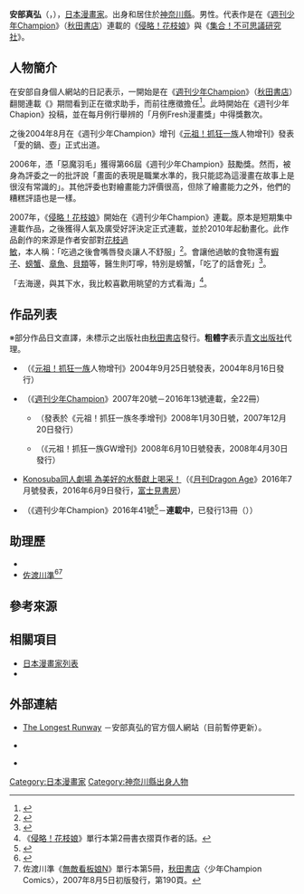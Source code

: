 {{Infobox comics creator
| 名稱 = 安部真弘
| 外文名 = 
| 外文 = 
| 圖片 = 
| 圖片尺寸 = 
| 圖片簡介 = 
| 本名 = 
| 日文名稱 = 安部 真弘
| 平假名 = あんべ まさひろ<ref>來自安部自身的個人網站，正確讀作「'''{{lang|ja|あんべ}}'''（Anbe）」，而不是「'''{{lang|ja|あべ}}'''（Abe）」。{{Cite web|url=http://www.scn-net.ne.jp/~tlr-masa/|title=Masahiro Anbe's Home Page|work=安部真弘的官方個人網站|accessdate=2015-01-25|language=ja|archive-date=2015-01-24|archive-url=https://web.archive.org/web/20150124051923/http://www.scn-net.ne.jp/~tlr-masa/|dead-url=no}}</ref>
| 羅馬拼音 = Anbe Masahiro
| 筆名 = 
| 出生日期 = {{Birth date and age|1983|5|4|no}}
| 出生地點 = {{JPN}}[[神奈川縣|神奈川縣]]
| 逝世日期 = 
| 逝世地點 = 
| 國籍 = {{JPN}}
| 職業 = [[漫畫家|漫畫家]]
| 稱號 = 
| 活動開始 = 2004年8月
| 活動結束 = 
| 類型 = [[少年漫畫|少年漫畫]]
| 代表作 = 《[[侵略！花枝娘|侵略！花枝娘]]》<br />《[[集合！不可思議研究社|集合！不可思議研究社]]》
| 合作人 = 
| 配偶 = 
| 兒女 = 
| 親屬 = 
| 獎項 = 2006年第66屆{{link-ja|週刊少年Champion新人漫畫賞|週刊少年チャンピオン新人まんが賞|新人漫畫獎}}鼓勵獎（《惡魔羽毛》）
| 簽名 = 
| 網站 = [http://www.scn-net.ne.jp/~tlr-masa/ 『The Longest Runway』] {{ja icon}}
| module = 
}}
{{japanese|japanese=安部 真弘|kana=あんべ まさひろ|romaji=Anbe Masahiro}}
'''安部真弘'''（{{lang-ja|安部 真弘}}，{{bd|1983年|5月4日||}}），[[日本|日本]][[漫畫家|漫畫家]]。出身和居住於[[神奈川縣|神奈川縣]]。男性。代表作是在《[[週刊少年Champion|週刊少年Champion]]》（[[秋田書店|秋田書店]]）連載的《[[侵略！花枝娘|侵略！花枝娘]]》與《[[集合！不可思議研究社|集合！不可思議研究社]]》。

== 人物簡介 ==
在安部自身個人網站的日記表示，一開始是在《[[週刊少年Champion|週刊少年Champion]]》（[[秋田書店|秋田書店]]）翻閱{{link-ja|八木澤景一|やぎさわ景一}}連載《{{link-ja|機器人公主|ロボこみ}}》期間看到正在徵求助手，而前往應徵擔任<ref>{{Cite web|url=http://lemonheya.blog55.fc2.com/blog-entry-56.html|script-title=ja:【イカ娘】檸檬のなる部屋|work=安部真弘的官方個人部落格|date=2007-07-31|accessdate=2007-07-31|language=ja|archive-date=2015-02-02|archive-url=https://web.archive.org/web/20150202174242/http://lemonheya.blog55.fc2.com/blog-entry-56.html|dead-url=no}}</ref>。此時開始在《週刊少年Chapion》投稿，並在每月例行舉辨的「月例Fresh漫畫獎」中得獎數次。

之後2004年8月在《週刊少年Champion》增刊《[[元祖！抓狂一族|元祖！抓狂一族]]人物增刊》發表「愛的鍋、壺」正式出道。

2006年，憑「惡魔羽毛」獲得第66屆《週刊少年Champion》{{link-ja|週刊少年Champion新人漫畫賞|週刊少年チャンピオン新人まんが賞|新人漫畫獎}}鼓勵獎。然而，被身為評委之一的{{link-ja|米原秀幸|米原秀幸}}批評說「畫面的表現是職業水準的，我只能認為這漫畫在故事上是很沒有常識的」。其他評委也對繪畫能力評價很高，但除了繪畫能力之外，他們的糟糕評語也是一樣。

2007年，《[[侵略！花枝娘|侵略！花枝娘]]》開始在《週刊少年Champion》連載。原本是短期集中連載作品，之後獲得人氣及廣受好評決定正式連載，並於2010年起動畫化。此作品創作的來源是作者安部對[[管魷目|花枝]][[過敏|過敏]]，本人稱：「吃過之後會嘴唇發炎讓人不舒服」<ref>{{Cite web|url=https://twitter.com/masahiro_lemon/status/18715124311265280|title=2010年12月26日1:10 (JST)|work=安部真弘的[[Twitter|Twitter]]|date=2010-12-26|accessdate=2010-12-26|language=ja|archive-date=2022-05-17|archive-url=https://web.archive.org/web/20220517032600/https://twitter.com/masahiro_lemon/status/18715124311265280}}</ref>。會讓他過敏的食物還有[[蝦|蝦子]]、[[螃蟹|螃蟹]]、[[章魚|章魚]]、[[貝類|貝類]]等，醫生則叮嚀，特別是螃蟹，「吃了的話會死」<ref>{{Cite web|url=https://twitter.com/masahiro_lemon/status/23039488825491456|title=2011年1月6日23:33 (JST)|work=安部真弘的Twitter|date=2011-01-06|accessdate=2011-01-06|language=ja|archive-date=2022-05-17|archive-url=https://web.archive.org/web/20220517040750/https://twitter.com/masahiro_lemon/status/23039488825491456}}</ref>。

「去海邊，與其下水，我比較喜歡用眺望的方式看海」<ref>《[[侵略！花枝娘|侵略！花枝娘]]》單行本第2冊書衣摺頁作者的話。</ref>。

== 作品列表 ==
※部分作品日文直譯，未標示之出版社由[[秋田書店|秋田書店]]發行。'''粗體字'''表示[[青文出版社|青文出版社]]代理。
* {{nihongo|愛的鍋、壺|恋のる·ツ·ボ}}（《[[元祖！抓狂一族|元祖！抓狂一族]]人物增刊》2004年9月25日號發表，2004年8月16日發行）
* {{nihongo|'''[[侵略！花枝娘|侵略！花枝娘]]'''|侵略！イカ娘}}（《[[週刊少年Champion|週刊少年Champion]]》2007年20號－2016年13號連載，全22冊）
** {{nihongo|侵略！花枝娘 in Winter|侵略！イカ娘 in Winter}}（發表於《元祖！抓狂一族冬季增刊》2008年1月30日號，2007年12月20日發行）
** {{nihongo|小口尺寸！花枝娘|ひと口サイズ！イカ娘}}（《元祖！抓狂一族GW增刊》2008年6月10日號發表，2008年4月30日發行）
* [[為美好的世界獻上祝福！|Konosuba同人劇場 為美好的水藝獻上喝采！]]（《[[月刊Dragon_Age|月刊Dragon Age]]》2016年7月號發表，2016年6月9日發行，[[富士見書房|富士見書房]]）
* {{nihongo|'''[[集合！不可思議研究社|集合！不可思議研究社]]'''|あつまれ！ふしぎ研究部}}（《週刊少年Champion》2016年41號<ref>{{cite web|url=https://natalie.mu/comic/news/203568|script-title=ja:「イカ娘」の安部真弘&「みつどもえ」の桜井のりお、週チャンでW新連載|work=[[Natalie_(網站)|Comic Natalie]]|date=2016-09-29|accessdate=2016-09-29|language=ja|archive-date=2016-10-01|archive-url=https://web.archive.org/web/20161001194820/http://natalie.mu/comic/news/203568|dead-url=no}}</ref>－'''連載中'''，已發行13冊（{{as of|2022|3}}））

== 助理歷 ==
* {{link-ja|八木澤景一|やぎさわ景一}}
* [[佐渡川準|佐渡川準]]<ref>{{Cite web|url=http://lemonheya.blog55.fc2.com/blog-entry-56.html|script-title=ja:【佐渡川先生について】檸檬のなる部屋|work=安部真弘的官方個人部落格|date=2013-08-16|accessdate=2013-08-16|language=ja|archive-date=2015-02-02|archive-url=https://web.archive.org/web/20150202174242/http://lemonheya.blog55.fc2.com/blog-entry-56.html|dead-url=no}}</ref><ref name="sadogawa">佐渡川準《[[無敵看板娘|無敵看板娘N]]》單行本第5冊，[[秋田書店|秋田書店]]〈少年Champion Comics〉，2007年8月5日初版發行，第190頁。</ref>

== 參考來源 ==
{{reflist}}

== 相關項目 ==
* [[日本漫畫家列表|日本漫畫家列表]]
* {{link-ja|町田·設計專業學校|町田・デザイン専門学校}}

== 外部連結 ==
* [http://www.scn-net.ne.jp/~tlr-masa/ The Longest Runway] {{Wayback|url=http://www.scn-net.ne.jp/~tlr-masa/ |date=20150124051923 }} {{ja icon}}－安部真弘的官方個人網站（目前暫停更新）。
* {{Twitter|masahiro_lemon}} {{ja icon}}
* {{Pixiv|125594}} {{ja icon}}

{{侵略！花枝娘}}
{{Normdaten}}
{{DEFAULTSORT:Anbe Masahiro}}
[[Category:日本漫畫家|Category:日本漫畫家]]
[[Category:神奈川縣出身人物|Category:神奈川縣出身人物]]